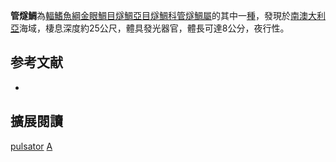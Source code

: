 {{Speciesbox
| name = 管燧鯛
| image = 
| image_width = 250px
| status = NE
| status_sysytem = IUCN3.1
| genus = Aulotrachichthys
| species = pulsator
| authority = Gomon & Kuiter, 1987
| synonyms = *''Paratrachichthys pulsator''<br /><small>Gomon & Kuiter, 1987</small>
}}
'''管燧鯛'''為[[輻鰭魚綱|輻鰭魚綱]][[金眼鯛目|金眼鯛目]][[燧鯛亞目|燧鯛亞目]][[燧鯛科|燧鯛科]][[管燧鯛屬|管燧鯛屬]]的其中一[[種|種]]，發現於[[南澳大利亞|南澳大利亞]]海域，棲息深度約25公尺，體具發光器官，體長可達8公分，夜行性。

== 参考文献 ==
{{reflist}}
*{{FishBase_species|genus=Aulotrachichthys|species=pulsator|year=2012|month=7}}

== 擴展閱讀 == 
{{refbegin}}
{{wikispecies-inline|Aulotrachichthys pulsator|管燧鯛}}
{{refend}}
{{Taxonbar|from=Q5504669}}

[[Category:管燧鯛屬|pulsator]]
[[Category:1987年描述的魚類|A]]


{{魚類小作品}}